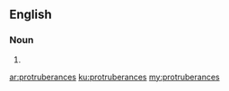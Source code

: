 ==English==

===Noun===
{{head|en|plural}}

# {{plural of|protruberance|lang=en}}

[[ar:protruberances]]
[[ku:protruberances]]
[[my:protruberances]]
